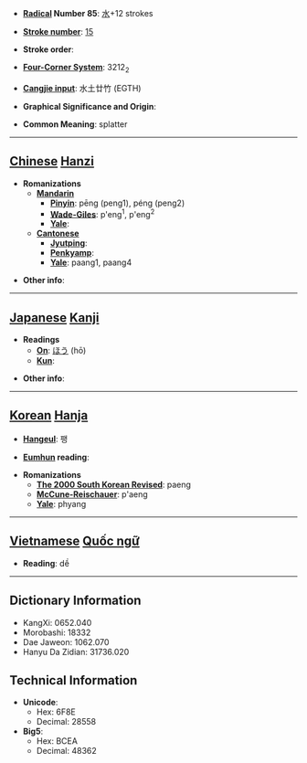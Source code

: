 * '''[[Wiktionary:Chinese radical index| Radical]] Number 85''': [[Wiktionary:Chinese radical index 水|水]]+12 strokes

* '''[[Wiktionary:Chinese total strokes index|Stroke number]]''': [[Wiktionary:Chinese total strokes index 15|15]]

* '''Stroke order''': 

* '''[[Wiktionary:Chinese four corner index|Four-Corner System]]''': 3212<sub>2</sub>

* '''[[Wiktionary:Chinese Cangjie index|Cangjie input]]''': 水土廿竹 (EGTH)

* '''Graphical Significance and Origin''': 

* '''Common Meaning''': splatter

----

== [[Chinese]] [[Hanzi]] ==

* '''Romanizations'''
** '''[[Mandarin]]'''
*** '''[[Pinyin]]''': pēng (peng1), péng (peng2)
*** '''[[Wade-Giles]]''': p'eng<sup>1</sup>, p'eng<sup>2</sup>
*** '''[[Yale]]''': 
** '''[[Cantonese]]'''
*** '''[[Jyutping]]''':
*** '''[[Penkyamp]]''': 
*** '''[[Yale]]''': paang1, paang4

* '''Other info''': 

----

== [[Japanese]] [[Kanji]] ==

* '''Readings'''
** '''[[On]]''': [[ほう]] (hō)
** '''[[Kun]]''': 

* '''Other info''':  

----

== [[Korean]] [[Hanja]] ==

* '''[[Hangeul]]''': 팽

* '''[[Eumhun]] reading''': 

* '''Romanizations'''
** '''[[The 2000 South Korean Revised Romanization|The 2000 South Korean Revised]]''': paeng
** '''[[McCune-Reischauer]]''': p'aeng
** '''[[Yale]]''': phyang


----

== [[Vietnamese]] [[Quốc ngữ]] ==

* '''Reading''': dề

----

== Dictionary Information ==

* KangXi: 0652.040
* Morobashi: 18332
* Dae Jaweon: 1062.070
* Hanyu Da Zidian: 31736.020

== Technical Information ==

* '''Unicode''':
** Hex: 6F8E
** Decimal: 28558
* '''Big5''':
** Hex: BCEA
** Decimal: 48362